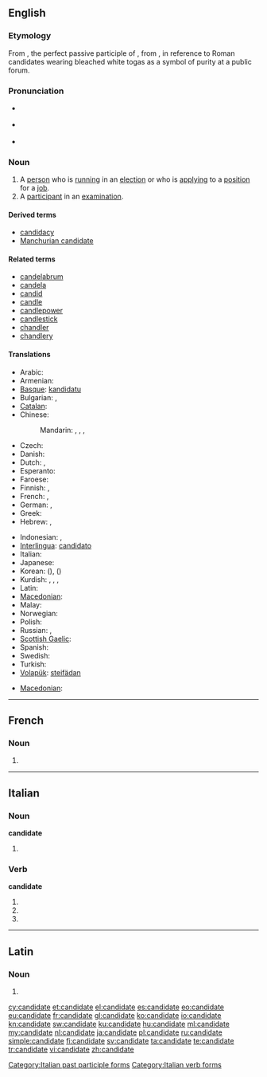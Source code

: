 ==English==

===Etymology===
From {{etyl|la}} {{term|candidatus||a person who is standing for public office}}, the perfect passive participle of {{term|candidare}}, from {{term|candidus||candid, white}}, in reference to Roman candidates wearing bleached white togas as a symbol of purity at a public forum.

===Pronunciation===
* {{a|UK}} {{IPA|/'kæn.dɪdət/}}
* {{a|US}} {{IPA|/kæn.dɪd'eɪt/}}
* {{audio|En-us-candidate.ogg|Audio (US)}}

===Noun===
{{en-noun}}

# A [[person]] who is [[run]]ning in an [[election]] or who is [[apply]]ing to a [[position]] for a [[job]].
# A [[participant]] in an [[examination]].

====Derived terms====
* [[candidacy]]
* [[Manchurian candidate]]

====Related terms====
* [[candelabrum]]
* [[candela]]
* [[candid]]
* [[candle]]
* [[candlepower]]
* [[candlestick]]
* [[chandler]]
* [[chandlery]]

====Translations====
{{trans-top|person running in an election}}
* Arabic: {{t|ar|مرشح|m|tr=muraššaḥ|alt=مُرَشَّح|sc=Arab}}
* Armenian: {{t|hy|թեկնածու|tr=t'eknaçu}}
* [[Basque]]: [[kandidatu]]
* Bulgarian: {{t|bg|кандидат|m|tr=kandidát}}, {{t|bg|кандидатка|f|tr=kandidátka}}
* [[Catalan]]: {{t|ca|candidat|m}}
* Chinese:
*: Mandarin: {{t|zh|候選人|sc=Hani}}, {{t|zh|候选人|tr=hòuxuǎnrén|sc=Hani}}, {{t|zh|候補|sc=Hani}}, {{t|zh|候补|tr=hòubǔ|sc=Hani}}
* Czech: {{t-|cs|kandidát|m}}
* Danish: {{t|da|kandidat|c}}
* Dutch: {{t|nl|kandidaat|m}}, {{t|nl|kandidate|f}}
* Esperanto: {{t-|eo|kandidato|xs=Esperanto}}
* Faroese: {{t|fo|valevni|n}}
* Finnish: {{t+|fi|ehdokas}}, {{t+|fi|kandidaatti}}
* French: {{t+|fr|candidat|m}}, {{t+|fr|candidate|f}}
* German: {{t|de|Kandidat|m}}, {{t|de|Kandidatin|f}}
* Greek: {{t+|el|υποψήφιος|m|tr=ypopsífios}}
* Hebrew: {{t|he|מועמד|m|tr=mo'amad|sc=Hebr}}, {{t|he|מועמדת|f|tr=mu'amedet|sc=Hebr}}
{{trans-mid}}
* Indonesian: {{t-|id|kandidat|xs=Indonesian}}, {{t+|id|calon|xs=Indonesian}}
* [[Interlingua]]: [[candidato]]
* Italian: {{t-|it|candidato}}
* Japanese: {{t|ja|候補|tr=こうほ, kōho|sc=Jpan}}
* Korean: {{t+|ko|후보|tr=hubo|sc=Hang}} ({{t|ko|候補|sc=Hang}}), {{t|ko|후보자|tr=huboja|sc=Kore}} ({{t|ko|候補者|sc=Hang}})
* Kurdish: {{t+|ku|berbijar}}, {{t+|ku|namzet}}, {{t|ku|berendam}}, {{t+|ku|kandîdat}}
* Latin: {{t-|la|candidatus|m}}
* [[Macedonian]]: {{t-|mk|кандидат|m|tr=kandidát}}
* Malay: {{t|ms|calon}}
* Norwegian: {{t-|no|kandidat}}
* Polish: {{t-|pl|kandydat|m}}
* Russian: {{t+|ru|кандидат|m|tr=kandidát}}, {{t|ru|кандидатка|f|tr=kandidátka}}
* [[Scottish Gaelic]]: {{t-|gd|tagraiche|m|xs=Scottish Gaelic}}
* Spanish: {{t+|es|candidato}}
* Swedish: {{t|sv|kandidat|c}}
* Turkish: {{t+|tr|aday}}
* [[Volapük]]: [[steifädan]]
{{trans-bottom}}

{{trans-top|participant in an examination}}
* [[Macedonian]]: {{t-|mk|кандидат|m|tr=kandidát}}
{{trans-mid}}
{{trans-bottom}}

----

==French==

===Noun===
{{fr-noun|f}}

# {{feminine of|candidat|lang=fr}}

----

==Italian==

===Noun===
'''candidate''' {{f}}

# {{plural of|candidata|lang=it}}

===Verb===
'''candidate'''

# {{conjugation of|candidare||2|p|pres|ind|lang=it}}
# {{conjugation of|candidare||2|p|imp|lang=it}}
# {{form of|[[feminine|Feminine]] plural|candidato}}

[[Category:Italian past participle forms]]
[[Category:Italian verb forms]]

----

==Latin==

===Noun===
{{la-noun-form|candidāte}}

# {{inflection of|candidatus|candidātus|voc|s|lang=la}}

[[cy:candidate]]
[[et:candidate]]
[[el:candidate]]
[[es:candidate]]
[[eo:candidate]]
[[eu:candidate]]
[[fr:candidate]]
[[gl:candidate]]
[[ko:candidate]]
[[io:candidate]]
[[kn:candidate]]
[[sw:candidate]]
[[ku:candidate]]
[[hu:candidate]]
[[ml:candidate]]
[[my:candidate]]
[[nl:candidate]]
[[ja:candidate]]
[[pl:candidate]]
[[ru:candidate]]
[[simple:candidate]]
[[fi:candidate]]
[[sv:candidate]]
[[ta:candidate]]
[[te:candidate]]
[[tr:candidate]]
[[vi:candidate]]
[[zh:candidate]]